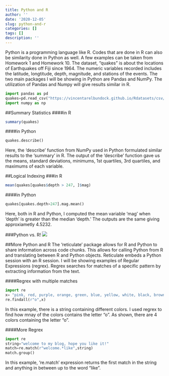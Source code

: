 ```yaml
---
title: Python and R
author: ''
date: '2020-12-05'
slug: python-and-r
categories: []
tags: []
description: ''
---
```


Python is a programming language like R. Codes that are done in R can also be similarity done in Python as well. A few examples can be taken from Homework 1 and Homework 10. The dataset, "quakes" is about the locations of Earthquakes off Fiji since 1964. The numeric variables recorded includes the latitude, longtitude, depth, magnitude, and stations of the events. The two main packages I will be showing in Python are Pandas and NumPy. The utilization of Pandas and Numpy will give results similar in R. 

```python
import pandas as pd
quakes=pd.read_csv("https://vincentarelbundock.github.io/Rdatasets/csv/datasets/quakes.csv",index_col=0)
import numpy as np
```

##Summary Statistics
####in R
```R
summary(quakes)
```

####in Python
```python
quakes.describe()
```

Here, the 'describe' function from NumPy used in Python formulated similar results to the 'summary' in R. The output of the 'describe' function gave us the means, standard deviations, minimums, 1st quartiles, 3rd quartiles, and maximums of each variable. 

##Logical Indexing
###in R
```R
mean(quakes[quakes$depth > 247, ]$mag)
```

####in Python
```python
quakes[quakes.depth>247].mag.mean()
```

Here, both in R and Python, I computed the mean variable 'mag' when 'depth' is greater than the median 'depth.' The outputs are the same giving approxiametly 4.5232.

###Python vs. R!
![](/post/2020-12-05-python-and-r_files/python vs r.jpg)

##More Python and R
The 'reticulate' package allows for R and Python to share information across code chunks. This allows for calling Python from R and translating between R and Python objects. Reticulate embeds a Python session with an R session. I will be showing examples of Regular Expressions (regrex). Regrex searches for matches of a specific pattern by extracting information from the text.

####Regrex with multiple matches
```python
import re
x= "pink, red, purple, orange, green, blue, yellow, white, black, brown, grey, silver, gold"
re.findall(r"o",x)
```
In this example, there is a string containing different colors. I used regrex to find how mnay of the colors contains the letter "o". As shown, there are 4 colors containing the letter "o".

####More Regrex 
```python
import re
string="welcome to my blog, hope you like it!"
match=re.match(r"welcome.*like",string) 
match.group()
```
In this example, 're.match' expression returns the first match in the string and anything in between up to the word "like".